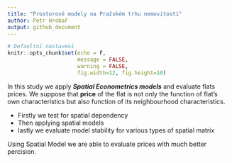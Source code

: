 ```yaml
---
title: "Prostorové modely na Pražském trhu nemovitostí"
author: Petr Hrobař
output: github_document
---
```

  
```r
# Defaultní nastavení
knitr::opts_chunk$set(echo = F,
                      message = FALSE,
                      warning = FALSE,
                      fig.width=12, fig.height=10)
```



In this study we apply ***Spatial Econometrics models*** and evaluate
flats prices. We suppose that **price** of the flat is not only the
function of flat’s own characteristics but also function of its
neighbourhood characteristics.

- Firstly we test for spatial dependency
- Then applying spatial models
- lastly we evaluate model stability for various types of spatial matrix

Using Spatial Model we are able to evaluate prices with much better percision.
